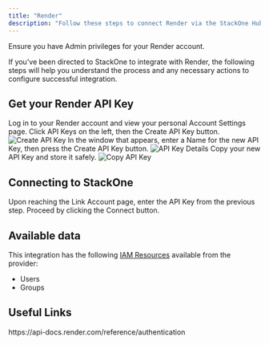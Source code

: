 ```yaml
---
title: "Render"
description: "Follow these steps to connect Render via the StackOne Hub successfully."
---
```



<Warning>
  Ensure you have Admin privileges for your Render account.
</Warning>

If you've been directed to StackOne to integrate with Render, the following steps will help you understand the process and any necessary actions to configure successful integration.

## Get your Render API Key

<Steps>
  <Step title="Log in to Render">
    Log in to your Render account and view your personal Account Settings page.
  </Step>

  <Step title="Create API Key">
    Click API Keys on the left, then the Create API Key button.
    <Frame>
      <img className='rounded-md' style={{ margin: '0 auto', border: '1px solid #efefef' }} alt="Create API Key" src="/images/render/image1.png" />
    </Frame>
  </Step>

  <Step title="Enter API Key Details">
    In the window that appears, enter a Name for the new API Key, then press the Create API Key button.
    <Frame>
      <img className='rounded-md' style={{ margin: '0 auto', border: '1px solid #efefef' }} alt="API Key Details" src="/images/render/image2.png" />
    </Frame>
  </Step>

  <Step title="Copy API Key">
    Copy your new API Key and store it safely.
    <Frame>
      <img className='rounded-md' style={{ margin: '0 auto', border: '1px solid #efefef' }} alt="Copy API Key" src="/images/render/image3.png" />
    </Frame>
  </Step>
</Steps>

## Connecting to StackOne

<Steps>
  <Step title="Enter API Key">
    Upon reaching the Link Account page, enter the API Key from the previous step.
  </Step>

  <Step title="Connect">
    Proceed by clicking the Connect button.
  </Step>
</Steps>

<IntegrationFooter />


## Available data

This integration has the following [IAM Resources](https://docs.stackone.com/reference/iam_list_users) available from the provider:
<ul>
 <li>Users</li>
 <li>Groups</li>
</ul>


## Useful Links
<Card title="Authentication Guide" icon="link" href="https://api-docs.render.com/reference/authentication">
    https://api-docs.render.com/reference/authentication
</Card>


